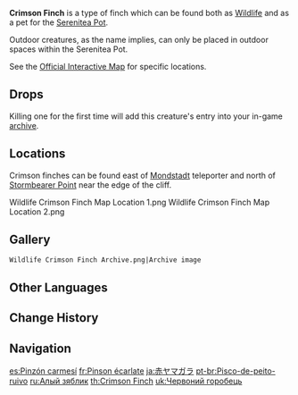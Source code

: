 {{Furnishing Infobox
|id             = 369150
|image          = Wildlife Crimson Finch Icon.png
|category       = Animal
|subcategory    = Outdoor Creature
|quality        = 3
|adeptal_energy = 100
|load           = 350
|reduced_load   = 350
|description    = A chirpy little bird, found in nooks and crannies all over Teyvat.<br />This bird sports bright-red feathers, helping it to put on a dazzling show when mating season comes around. Unfortunately, this same bright plumage also makes it an easy target for hunters. The dainty little Crimson Finch is one of the main food sources for carnivorous animals in Teyvat. Fortunately for them, The Realm Within is a safe haven where they don't have to worry about their striking feathers.
|lbType         = Wildlife
|lbFamily       = Birds
|lbGroup        = Finches
|source1        = Omni-Ubiquity Net
}}
{{Description|A chirpy little bird, found in nooks and crannies all over Teyvat.<br />This bird sports bright-red feathers, helping it to put on a dazzling show when mating season comes around. Unfortunately, this same bright plumage also makes it an easy target for hunters. The dainty little Crimson Finch is one of the main food sources for carnivorous animals in Teyvat.|[[Archive]] Description}}
'''Crimson Finch''' is a type of finch which can be found both as [[Wildlife]] and as a pet for the [[Serenitea Pot]].

Outdoor creatures, as the name implies, can only be placed in outdoor spaces within the Serenitea Pot.

See the [https://act.hoyolab.com/ys/app/interactive-map/index.html#/map/2?shown_types=279 Official Interactive Map] for specific locations.

==Drops==
{{Card|Fowl|1}}

Killing one for the first time will add this creature's entry into your in-game [[archive]].

==Locations==
Crimson finches can be found east of [[Mondstadt]] teleporter and north of [[Stormbearer Point]] near the edge of the cliff.
<gallery>
Wildlife Crimson Finch Map Location 1.png
Wildlife Crimson Finch Map Location 2.png
</gallery>

==Gallery==
<gallery>
 Wildlife Crimson Finch Archive.png|Archive image
</gallery>

==Other Languages==
{{Other Languages
|en      = Crimson Finch
|zhs     = 赤团雀
|zhs_rm  = Chì Tuánquè
|zht     = 赤團雀
|zht_rm  = Chì Tuánquè
|zh_tl   = 
|ja      = 赤ヤマガラ
|ja_rm   = Aka Yamagara
|ja_tl   = Red Varied Tit
|ja_note = A species of titmouse, ''Poecile varius''
|ko      = 빨강 참새
|ko_rm   = Ppalgang Chamsae
|ko_tl   = Red Sparrow
|es      = Pinzón carmesí
|es_tl   = Crimson Finch
|fr      = Pinson écarlate
|fr_tl   = Scarlet Finch
|ru      = Алый зяблик
|ru_tl   = Crimson {{w|Common chaffinch|Chaffinch}}
|th      = Crimson Finch
|vi      = Chim Sẻ Đỏ
|vi_tl   = Red Sparrow
|de      = Roter Fink
|de_tl   = Red Finch
|id      = Crimson Finch
|pt      = Pisco-de-peito-ruivo
|pt_tl   = 
|tr      = Kızıl Serçe
|tr_tl   = 
|it      = Canarino cremisi
|it_tl   = 
}}

==Change History==
{{Change History|1.0}}

==Navigation==
{{Wildlife Navbox|state=collapsed}}
{{Furnishing Navbox/Living|Animal}}

[[es:Pinzón carmesí]]
[[fr:Pinson écarlate]]
[[ja:赤ヤマガラ]]
[[pt-br:Pisco-de-peito-ruivo]]
[[ru:Алый зяблик]]
[[th:Crimson Finch]]
[[uk:Червоний горобець]]